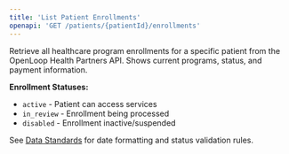 ```yaml
---
title: 'List Patient Enrollments'
openapi: 'GET /patients/{patientId}/enrollments'
---
```


Retrieve all healthcare program enrollments for a specific patient from the OpenLoop Health Partners API. Shows current programs, status, and payment information.

**Enrollment Statuses:**
- `active` - Patient can access services
- `in_review` - Enrollment being processed
- `disabled` - Enrollment inactive/suspended

See [Data Standards](/api-reference/data-standards) for date formatting and status validation rules.

